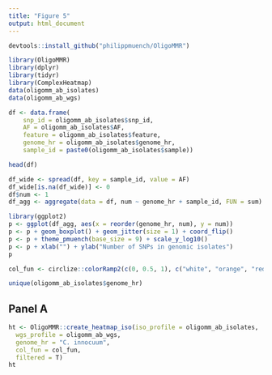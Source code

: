 ```yaml
---
title: "Figure 5"
output: html_document
---
```


```r
devtools::install_github("philippmuench/OligoMMR")
```

```r
library(OligoMMR)
library(dplyr)
library(tidyr)
library(ComplexHeatmap)
data(oligomm_ab_isolates)
data(oligomm_ab_wgs)
```

```r
df <- data.frame(
    snp_id = oligomm_ab_isolates$snp_id,
    AF = oligomm_ab_isolates$AF,
    feature = oligomm_ab_isolates$feature,
    genome_hr = oligomm_ab_isolates$genome_hr,
    sample_id = paste0(oligomm_ab_isolates$sample))

head(df)
```
```r
df_wide <- spread(df, key = sample_id, value = AF)
df_wide[is.na(df_wide)] <- 0
df$num <- 1
df_agg <- aggregate(data = df, num ~ genome_hr + sample_id, FUN = sum)
```

```r
library(ggplot2)
p <- ggplot(df_agg, aes(x = reorder(genome_hr, num), y = num))
p <- p + geom_boxplot() + geom_jitter(size = 1) + coord_flip()
p <- p + theme_pmuench(base_size = 9) + scale_y_log10()
p <- p + xlab("") + ylab("Number of SNPs in genomic isolates")
p
```

```r
col_fun <- circlize::colorRamp2(c(0, 0.5, 1), c("white", "orange", "red"))
```

```r
unique(oligomm_ab_isolates$genome_hr)
```

## Panel A

```r
ht <- OligoMMR::create_heatmap_iso(iso_profile = oligomm_ab_isolates,
  wgs_profile = oligomm_ab_wgs,
  genome_hr = "C. innocuum",
  col_fun = col_fun,
  filtered = T)
ht
```
